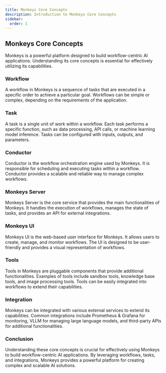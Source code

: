 ```yaml
---
title: Monkeys Core Concepts
description: Introduction to Monkeys Core Concepts
sidebar:
  order: 1
---
```


## Monkeys Core Concepts

Monkeys is a powerful platform designed to build workflow-centric AI applications. Understanding its core concepts is essential for effectively utilizing its capabilities.

### Workflow

A workflow in Monkeys is a sequence of tasks that are executed in a specific order to achieve a particular goal. Workflows can be simple or complex, depending on the requirements of the application.

### Task

A task is a single unit of work within a workflow. Each task performs a specific function, such as data processing, API calls, or machine learning model inference. Tasks can be configured with inputs, outputs, and parameters.

### Conductor

Conductor is the workflow orchestration engine used by Monkeys. It is responsible for scheduling and executing tasks within a workflow. Conductor provides a scalable and reliable way to manage complex workflows.

### Monkeys Server

Monkeys Server is the core service that provides the main functionalities of Monkeys. It handles the execution of workflows, manages the state of tasks, and provides an API for external integrations.

### Monkeys UI

Monkeys UI is the web-based user interface for Monkeys. It allows users to create, manage, and monitor workflows. The UI is designed to be user-friendly and provides a visual representation of workflows.

### Tools

Tools in Monkeys are pluggable components that provide additional functionalities. Examples of tools include sandbox tools, knowledge base tools, and image processing tools. Tools can be easily integrated into workflows to extend their capabilities.

### Integration

Monkeys can be integrated with various external services to extend its capabilities. Common integrations include Prometheus & Grafana for monitoring, VLLM for managing large language models, and third-party APIs for additional functionalities.

### Conclusion

Understanding these core concepts is crucial for effectively using Monkeys to build workflow-centric AI applications. By leveraging workflows, tasks, and integrations, Monkeys provides a powerful platform for creating complex and scalable AI solutions.
